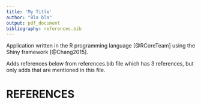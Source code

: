 ```yaml
---
title: 'My Title'
author: "Bla bla"
output: pdf_document
bibliography: references.bib
---
```


Application written in the R programming language [@RCoreTeam] using the Shiny framework [@Chang2015].

Adds references below from references.bib file which has 3 references, but only adds that are mentioned in this file.


# REFERENCES
